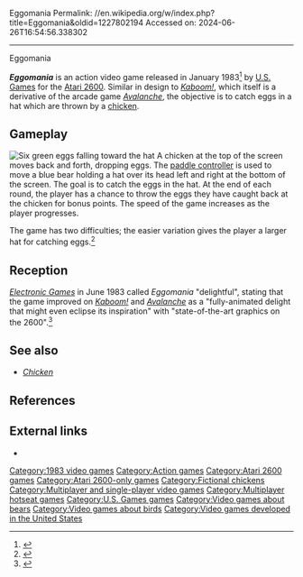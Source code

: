 Eggomania
Permalink: //en.wikipedia.org/w/index.php?title=Eggomania&oldid=1227802194
Accessed on: 2024-06-26T16:54:56.338302



------
Eggomania
{{Short description|1983 video game}}
{{distinguish|Egomania}}
{{for|the deviant of [[Tetris]] called Eggo Mania in PAL countries|Egg Mania: Eggstreme Madness}}
{{Infobox video game
| title = 
| image = Eggomania.jpg
| developer = James Wickstead Design Associates<ref name="compendium"/>
| publisher = [[U.S. Games]]
| designer = Henry Will<br>Wes Trager<ref name=giantlist>{{cite web|title=The Giant List of Classic Game Programmers |url=https://dadgum.com/giantlist/ |last1=Hague |first1=James}}</ref>
| composer = Todd Marshall<ref name="compendium">{{cite web|last1=Stilphen|first1=Scott|title=Interview with Todd Marshall|url=http://www.ataricompendium.com/archives/interviews/todd_marshall/interview_todd_marshall.html|website=Atari Compendium|date=2014}}</ref>
| engine = 
| released = 1983
| genre = [[Action Game|Action]]
| modes = 1-4 players taking turns
| platforms = [[Atari 2600]]
}}

'''''Eggomania''''' is an action video game released in January 1983<ref>{{Cite magazine|url=http://www.ataricompendium.com/archives/newsletters/video_game_update/video_game_update_feb83.pdf|magazine=[[Computer Entertainer|The Video Game Update]]|volume=1|issue=11|title=Atari 2600 Compatible: ''Eggomania''|date=February 1983|page=3}}</ref> by [[U.S. Games]] for the [[Atari 2600]]. Similar in design to ''[[Kaboom! (video game)|Kaboom!]]'', which itself is a derivative of the arcade game ''[[Avalanche (video game)|Avalanche]]'', the objective is to catch eggs in a hat which are thrown by a [[chicken]]. 

==Gameplay==
[[File:Eggomania_Screenshot.png|thumb|left|Six green eggs falling toward the hat]]
A chicken at the top of the screen moves back and forth, dropping eggs. The [[paddle (game controller)|paddle controller]] is used to move a blue bear holding a hat over its head left and right at the bottom of the screen. The goal is to catch the eggs in the hat. At the end of each round, the player has a chance to throw the eggs they have caught back at the chicken for bonus points. The speed of the game increases as the player progresses.

The game has two difficulties; the easier variation gives the player a larger hat for catching eggs.<ref>{{cite web | url=http://www.atarimania.com/game-atari-2600-vcs-eggomania_7302.html | title=Atari 2600 VCS Eggomania: Scans, dump, download, screenshots, ads, videos, catalog, instructions, roms}}</ref>

==Reception==
''[[Electronic Games]]'' in June 1983 called ''Eggomania'' "delightful", stating that the game improved on ''[[Kaboom! (video game)|Kaboom!]]'' and ''[[Avalanche (video game)|Avalanche]]'' as a "fully-animated delight that might even eclipse its inspiration" with "state-of-the-art graphics on the 2600".<ref name="eg198306">{{cite news | url=https://archive.org/stream/electronic-games-magazine-1983-06/Electronic_Games_Issue_16_Vol_02_04_1983_Jun#page/n37/mode/2up | title=Programmable Arcade | work=Electronic Games | date=June 1983 | accessdate=6 January 2015 | author1=Katz, Arnie | author2=Kunkel, Bill | pages=38–42}}</ref>

==See also==
* ''[[Chicken (video game)|Chicken]]''

==References==
{{reflist}}

==External links==
* {{atarimania|id=7302}}

[[Category:1983 video games]]
[[Category:Action games]]
[[Category:Atari 2600 games]]
[[Category:Atari 2600-only games]]
[[Category:Fictional chickens]]
[[Category:Multiplayer and single-player video games]]
[[Category:Multiplayer hotseat games]]
[[Category:U.S. Games games]]
[[Category:Video games about bears]]
[[Category:Video games about birds]]
[[Category:Video games developed in the United States]]

{{action-videogame-stub}}
{{Atari-console-stub}}